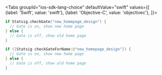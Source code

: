 
<Tabs
  groupId="ios-sdk-lang-choice"
  defaultValue="swift"
  values={[
    {label: 'Swift', value: 'swift'},
    {label: 'Objective-C', value: 'objectivec'},
  ]}>
  <TabItem value="swift">

```swift
if Statsig.checkGate("new_homepage_design") {
  // Gate is on, show new home page
} else {
  // Gate is off, show old home page
}
```

  </TabItem>
  <TabItem value="objectivec">

```swift
if ([Statsig checkGateForName:@"new_homepage_design"]) {
  // Gate is on, show new home page
} else {
  // Gate is off, show old home page
}
```

  </TabItem>
</Tabs>
